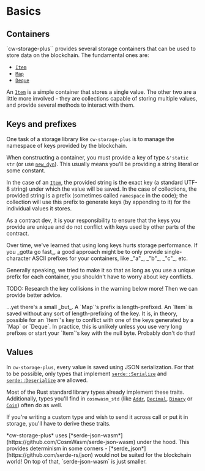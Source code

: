 
# Basics

## Containers

`cw-storage-plus`` provides several storage containers that can be used to store
data on the blockchain. The fundamental ones are:

- [`Item`](containers/item)
- [`Map`](containers/map)
- [`Deque`](containers/deque)

An [`Item`](containers/item) is a simple container that stores a single value.
The other two are a little more involved - they are collections capable of
storing multiple values, and provide several methods to interact with them.

## Keys and prefixes

One task of a storage library like `cw-storage-plus` is to manage the namespace
of keys provided by the blockchain.

When constructing a container, you must provide a key of type `&'static str` (or
use
[`new_dyn`](https://docs.rs/cw-storage-plus/latest/cw_storage_plus/struct.Item.html#method.new_dyn)).
This usually means you'll be providing a string literal or some constant.

In the case of an [`Item`](containers/item), the provided string is the exact
key (a standard UTF-8 string) under which the value will be saved. In the case
of collections, the provided string is a prefix (sometimes called `namespace` in
the code); the collection will use this prefix to generate keys (by appending to
it) for the individual values it stores.

As a contract dev, it is your responsibility to ensure that the keys you provide
are unique and do not conflict with keys used by other parts of the contract.

<Callout>
  Over time, we've learned that using long keys hurts storage performance. If
  you _gotta go fast_, a good approach might be to only provide single-character
  ASCII prefixes for your containers, like _"a"_, _"b"_, _"c"_, etc.
</Callout>

Generally speaking, we tried to make it so that as long as you use a unique
prefix for each container, you shouldn't have to worry about key conflicts.

TODO: Research the key collisions in the warning below more! Then we can provide
better advice.

<Callout type="warning">
  ...yet there's a small _but_. A `Map`'s prefix is length-prefixed. An `Item`
  is saved without any sort of length-prefixing of the key. It is, in theory,
  possible for an `Item`'s key to conflict with one of the keys generated by a
  `Map` or `Deque`. In practice, this is unlikely unless you use very long
  prefixes or start your `Item`'s key with the null byte. Probably don't
  do that!
</Callout>

## Values

In `cw-storage-plus`, every value is saved using JSON serialization. For that to
be possible, only types that implement
[`serde::Serialize`](https://docs.rs/serde/1.0.201/serde/trait.Serialize.html)
and
[`serde::Deserialize`](https://docs.rs/serde/1.0.201/serde/trait.Deserialize.html)
are allowed.

Most of the Rust standard library types already implement these traits.
Additionally, types you'll find in `cosmwasm_std` (like
[`Addr`](https://docs.rs/cosmwasm-std/2.0.3/cosmwasm_std/struct.Addr.html),
[`Decimal`](https://docs.rs/cosmwasm-std/2.0.3/cosmwasm_std/struct.Decimal.html),
[`Binary`](https://docs.rs/cosmwasm-std/2.0.3/cosmwasm_std/struct.Binary.html)
or [`Coin`](https://docs.rs/cosmwasm-std/2.0.3/cosmwasm_std/struct.Coin.html))
often do as well.

If you're writing a custom type and wish to send it across call or put it in
storage, you'll have to derive these traits.

<Callout>
  *cw-storage-plus* uses
  [*serde-json-wasm*](https://github.com/CosmWasm/serde-json-wasm) under the
  hood. This provides determinism in some corners -
  [*serde_json*](https://github.com/serde-rs/json) would not be suited for the
  blockchain world! On top of that, `serde-json-wasm` is just smaller.
</Callout>
